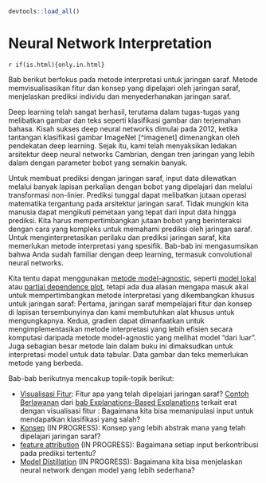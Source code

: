 ```r
devtools::load_all()
```

# Neural Network Interpretation {#neural-networks}

`r if(is.html){only.in.html}`

Bab berikut berfokus pada metode interpretasi untuk jaringan saraf.
Metode memvisualisasikan fitur dan konsep yang dipelajari oleh jaringan saraf, menjelaskan prediksi individu dan menyederhanakan jaringan saraf.

Deep learning telah sangat berhasil, terutama dalam tugas-tugas yang melibatkan gambar dan teks seperti klasifikasi gambar dan terjemahan bahasa.
Kisah sukses deep neural networks dimulai pada 2012, ketika tantangan klasifikasi gambar ImageNet [^imagenet] dimenangkan oleh pendekatan deep learning.
Sejak itu, kami telah menyaksikan ledakan arsitektur deep neural networks Cambrian, dengan tren jaringan yang lebih dalam dengan parameter bobot yang semakin banyak.

Untuk membuat prediksi dengan jaringan saraf, input data dilewatkan melalui banyak lapisan perkalian dengan bobot yang dipelajari dan melalui transformasi non-linier.
Prediksi tunggal dapat melibatkan jutaan operasi matematika tergantung pada arsitektur jaringan saraf.
Tidak mungkin kita manusia dapat mengikuti pemetaan yang tepat dari input data hingga prediksi.
Kita harus mempertimbangkan jutaan bobot yang berinteraksi dengan cara yang kompleks untuk memahami prediksi oleh jaringan saraf.
Untuk menginterpretasikan perilaku dan prediksi jaringan saraf, kita memerlukan metode interpretasi yang spesifik.
Bab-bab ini mengasumsikan bahwa Anda sudah familiar dengan deep learning, termasuk convolutional neural networks.

Kita tentu dapat menggunakan [metode model-agnostic](#agnostic), seperti [model lokal](#lime) atau [partial dependence plot](#pdp), tetapi ada dua alasan mengapa masuk akal untuk mempertimbangkan metode interpretasi yang dikembangkan khusus untuk jaringan saraf:
Pertama, jaringan saraf mempelajari fitur dan konsep di lapisan tersembunyinya dan kami membutuhkan alat khusus untuk mengungkapnya.
Kedua, gradien dapat dimanfaatkan untuk mengimplementasikan metode interpretasi yang lebih efisien secara komputasi daripada metode model-agnostic yang melihat model "dari luar".
Juga sebagian besar metode lain dalam buku ini dimaksudkan untuk interpretasi model untuk data tabular.
Data gambar dan teks memerlukan metode yang berbeda.

Bab-bab berikutnya mencakup topik-topik berikut:

- [Visualisasi Fitur](#feature-visualization): Fitur apa yang telah dipelajari jaringan saraf?
  [Contoh Berlawanan](#adversarial) dari [bab Explanations-Based Explanations](#example-based) terkait erat dengan visualisasi fitur : Bagaimana kita bisa memanipulasi input untuk mendapatkan klasifikasi yang salah?
- [Konsep](#neural-concepts) (IN PROGRESS): Konsep yang lebih abstrak mana yang telah dipelajari jaringan saraf?
- [feature attribution](#feature-attribution) (IN PROGRESS): Bagaimana setiap input berkontribusi pada prediksi tertentu?
- [Model Distillation](#neural-distillation) (IN PROGRESS): Bagaimana kita bisa menjelaskan neural network dengan model yang lebih sederhana?


